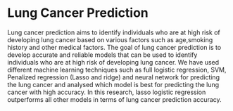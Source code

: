 # Lung Cancer Prediction
Lung cancer prediction aims to identify individuals who are at high risk of developing lung cancer based on various factors such as age,smoking history and other medical factors. The goal of lung cancer prediction is to develop accurate and reliable models that can be used to identify individuals who are at high risk of developing lung cancer.
We have used different machine learning techniques such as full logistic regression, SVM, Penalized regression  (Lasso and ridge) and neural network for predicting the lung cancer and analysed which model is best for predicting the lung cancer with high accuracy. 
In this research, lasso logistic regression outperforms all other models in terms of lung cancer prediction accuracy.
